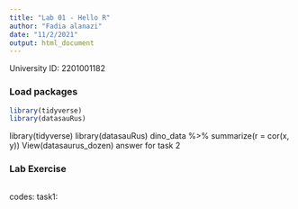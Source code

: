 ```yaml
---
title: "Lab 01 - Hello R"
author: "Fadia alanazi"
date: "11/2/2021"
output: html_document
---
```


University ID: 2201001182

### Load packages

```r
library(tidyverse) 
library(datasauRus)
```
library(tidyverse) 
library(datasauRus)
dino_data %>% summarize(r = cor(x, y))
View(datasaurus_dozen)
answer for task 2



### Lab Exercise
```R

```

codes:
task1:
